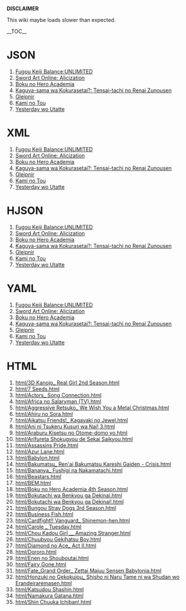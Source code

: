 '''DISCLAIMER'''

This wiki maybe loads slower than expected.

__TOC__

= JSON =
# [[json/1.json|Fugou Keiji Balance:UNLIMITED]]
# [[json/2.json|Sword Art Online: Alicization]]
# [[json/3.json|Boku no Hero Academia]]
# [[json/4.json|Kaguya-sama wa Kokurasetai?: Tensai-tachi no Renai Zunousen]]
# [[json/5.json|Gleipnir]]
# [[json/6.json|Kami no Tou]]
# [[json/7.json|Yesterday wo Utatte]]

= XML =
# [[xml/1.xml|Fugou Keiji Balance:UNLIMITED]]
# [[xml/2.xml|Sword Art Online: Alicization]]
# [[xml/3.xml|Boku no Hero Academia]]
# [[xml/4.xml|Kaguya-sama wa Kokurasetai?: Tensai-tachi no Renai Zunousen]]
# [[xml/5.xml|Gleipnir]]
# [[xml/6.xml|Kami no Tou]]
# [[xml/7.xml|Yesterday wo Utatte]]

= HJSON =
# [[hjson/1.hjson|Fugou Keiji Balance:UNLIMITED]]
# [[hjson/2.hjson|Sword Art Online: Alicization]]
# [[hjson/3.hjson|Boku no Hero Academia]]
# [[hjson/4.hjson|Kaguya-sama wa Kokurasetai?: Tensai-tachi no Renai Zunousen]]
# [[hjson/5.hjson|Gleipnir]]
# [[hjson/6.hjson|Kami no Tou]]
# [[hjson/7.hjson|Yesterday wo Utatte]]

= YAML =
# [[yaml/1.yaml|Fugou Keiji Balance:UNLIMITED]]
# [[yaml/2.yaml|Sword Art Online: Alicization]]
# [[yaml/3.yaml|Boku no Hero Academia]]
# [[yaml/4.yaml|Kaguya-sama wa Kokurasetai?: Tensai-tachi no Renai Zunousen]]
# [[yaml/5.yaml|Gleipnir]]
# [[yaml/6.yaml|Kami no Tou]]
# [[yaml/7.yaml|Yesterday wo Utatte]]

= HTML =
# [[html/3D Kanojo_ Real Girl 2nd Season.html]]
# [[html/7 Seeds.html]]
# [[html/Actors_ Song Connection.html]]
# [[html/Africa no Salaryman (TV).html]]
# [[html/Aggressive Retsuko_ We Wish You a Metal Christmas.html]]
# [[html/Ahiru no Sora.html]]
# [[html/Aikatsu Friends!_ Kagayaki no Jewel.html]]
# [[html/Ani ni Tsukeru Kusuri wa Nai! 3.html]]
# [[html/Araburu Kisetsu no Otome-domo yo.html]]
# [[html/Arifureta Shokugyou de Sekai Saikyou.html]]
# [[html/Assassins Pride.html]]
# [[html/Azur Lane.html]]
# [[html/Babylon.html]]
# [[html/Bakumatsu_ Ren'ai Bakumatsu Kareshi Gaiden - Crisis.html]]
# [[html/Bananya_ Fushigi na Nakamatachi.html]]
# [[html/Beastars.html]]
# [[html/BEM.html]]
# [[html/Boku no Hero Academia 4th Season.html]]
# [[html/Bokutachi wa Benkyou ga Dekinai.html]]
# [[html/Bokutachi wa Benkyou ga Dekinai!.html]]
# [[html/Bungou Stray Dogs 3rd Season.html]]
# [[html/Business Fish.html]]
# [[html/Cardfight!! Vanguard_ Shinemon-hen.html]]
# [[html/Carole _ Tuesday.html]]
# [[html/Chou Kadou Girl __ Amazing Stranger.html]]
# [[html/Chuubyou Gekihatsu Boy.html]]
# [[html/Diamond no Ace_ Act II.html]]
# [[html/Dororo.html]]
# [[html/Enen no Shouboutai.html]]
# [[html/Fairy Gone.html]]
# [[html/Fate_Grand Order_ Zettai Majuu Sensen Babylonia.html]]
# [[html/Honzuki no Gekokujou_ Shisho ni Naru Tame ni wa Shudan wo Erandeiraremasen.html]]
# [[html/Katsudou Shashin.html]]
# [[html/Namakura Gatana.html]]
# [[html/Shin Chuuka Ichiban!.html]]